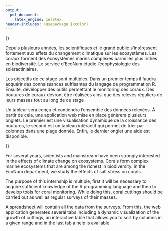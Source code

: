 ```yaml
---
output: 
  pdf_document:
    latex_engine: xelatex
header-includes: \usepackage {xcolor}
---
```


\textcolor{white}{.}


\Huge 
{\bf Résumé}
\vspace{1 cm}


\normalsize

Depuis plusieurs années, les scientifiques et le grand public s'intéressent fortement aux effets du changement climatique sur les écosystèmes. Les coraux forment des écosystèmes marins complexes parmi les plus riches en biodiversité. Le service d'EcoNum étudie l’écophysiologie des scléractiniaires.

Les objectifs de ce stage sont multiples. Dans un premier temps il faudra acquérir des connaissances suffisantes du langage de programmation R. Ensuite, développer des outils permettant le monitoring des coraux. Des boutures de coraux devront être réalisées ainsi que des relevés réguliers de leurs masses tout au long de ce stage

Un tableur sera conçu et contiendra l'ensemble des données relevées. À partir de cela, une application web mise en place génèrera plusieurs onglets. Le premier est une visualisation dynamique de la croissance des boutures, le second est un tableau intéractif qui permet de trier par colonnes dans une plage donnée. Enfin, le dernier onglet une aide est disponible.


\vspace{2 cm}

\Huge 
{\bf Summary}
\vspace{1 cm}

\normalsize
For several years, scientists and mainstream have been strongly interested in the effects of climate change on ecosystems. Corals form complex marine ecosystems that are among the richest in biodiversity. In the EcoNum department, we study the effects of salt stress on corals. 

The purpose of this internship is multiple, first it will be necessary to acquire sufficient knowledge of the R programming language and then to develop tools for coral monitoring. While doing this, coral cuttings should be carried out as well as regular surveys of their masses.

A spreadsheet will contain all the data from the surveys. From this, the web application generates several tabs including a dynamic visualization of the growth of cuttings, an interactive table that allows you to sort by columns in a given range and in the last tab a help is available.



\null
\newpage
